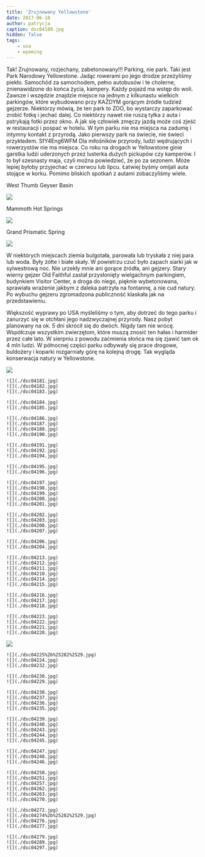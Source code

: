 ```yaml
---
title: 'Zrujnowany Yellowstone'
date: 2017-06-18
author: patrycja
caption: dsc04189.jpg
hidden: false
tags: 
    - usa
    - wyoming
---
```


Tak! Zrujnowany, rozjechany, zabetonowany!!! Parking, nie park. Taki jest Park Narodowy Yellowstone. Jadąc rowerami po jego drodze przeżyliśmy piekło. Samochód za samochodem, pełno autobusów i te cholerne, znienawidzone do końca życia, kampery. Każdy pojazd ma wstęp do woli. Zawsze i wszędzie znajdzie miejsce na jednym z kilkunastu wielkich parkingów, które wybudowano przy KAŻDYM gorącym źródle tudzież gejzerze.  Niektórzy mówią, że ten park to ZOO, bo wystarczy zaparkować zrobić fotkę i jechać dalej. Co niektórzy nawet nie ruszą tyłka z auta i pstrykają fotki przez okno. A jak się człowiek zmęczy jazdą może coś zjeść w restauracji i pospać w hotelu. W tym parku nie ma miejsca na zadumę i intymny kontakt z przyrodą. Jako pierwszy park na świecie, nie świeci przykładem. 
<youtube>SfY4Eng6WFM</youtube>
Dla miłośników przyrody, ludzi wędrujących i rowerzystów nie ma miejsca. Co roku na drogach w Yellowstone ginie garstka ludzi uderzonych przez lusterka dużych pickupów czy kamperów. I to był szesnasty maja, czyli można powiedzieć, że po za sezonem. Może lepiej byłoby przyjechać w czerwcu lub lipcu. Łatwiej byśmy omijali auta stojące w korku. 
Pomimo bliskich spotkań z autami zobaczyliśmy wiele.

West Thumb Geyser Basin

![](./dsc04181.jpg)

Mammoth Hot Springs
 
![](./dsc04229.jpg)

Grand Prismatic Spring

![](./dsc04275.jpg)

W niektórych miejscach ziemia bulgotała, parowała lub tryskała z niej para lub woda. Były żółte i białe skały. W powietrzu czuć było zapach siarki jak w sylwestrową noc. Nie urzekły mnie ani gorące źródła, ani gejzery. Stary wierny gejzer Old Faithful zastał przysłonięty wielgachnym parkingiem, budynkiem Visitor Center, a droga do niego, pięknie wybetonowana, sprawiała wrażenie jakbym z daleka patrzyła na fontannę, a nie cud natury. Po wybuchu gejzeru zgromadzona publiczność klaskała jak na przedstawieniu. 

Większość wyprawy po USA myśleliśmy o tym, aby dotrzeć do tego parku i zanurzyć się w otchłani jego nadzwyczajnej przyrody. Nasz pobyt planowany na ok. 5 dni skrócił się do dwóch. Nigdy tam nie wrócę. Współczuje wszystkim zwierzętom, które muszą znosić ten hałas i harmider przez całe lato. W sierpniu z powodu zaćmienia słońca ma się zjawić tam ok 4 mln ludzi. W północnej części parku odbywały się prace drogowe, buldożery i koparki rozgarniały górę na kolejną drogę. Tak wygląda konserwacja natury w Yellowstone. 

![](./dsc04180.jpg)
```grid|3
![](./dsc04181.jpg)
![](./dsc04182.jpg)
![](./dsc04183.jpg)
```
```grid|2
![](./dsc04184.jpg)
![](./dsc04185.jpg)
```
```grid|4
![](./dsc04186.jpg)
![](./dsc04187.jpg)
![](./dsc04188.jpg)
![](./dsc04190.jpg)
```
```grid|3
![](./dsc04191.jpg)
![](./dsc04192.jpg)
![](./dsc04194.jpg)
```
```grid|2
![](./dsc04195.jpg)
![](./dsc04196.jpg)
```
```grid|5
![](./dsc04197.jpg)
![](./dsc04198.jpg)
![](./dsc04199.jpg)
![](./dsc04200.jpg)
![](./dsc04201.jpg)
```
```grid|4
![](./dsc04202.jpg)
![](./dsc04203.jpg)
![](./dsc04208.jpg)
![](./dsc04207.jpg)
```
```grid|2
![](./dsc04206.jpg)
![](./dsc04204.jpg)
```
```grid|6
![](./dsc04213.jpg)
![](./dsc04212.jpg)
![](./dsc04211.jpg)
![](./dsc04210.jpg)
![](./dsc04214.jpg)
![](./dsc04215.jpg)
```
```grid|3
![](./dsc04216.jpg)
![](./dsc04217.jpg)
![](./dsc04218.jpg)
```
```grid|4
![](./dsc04223.jpg)
![](./dsc04222.jpg)
![](./dsc04221.jpg)
![](./dsc04220.jpg)
```
![](./dsc04228.jpg)
```grid|3
![](./dsc04225%2b%25282%2529.jpg)
![](./dsc04224.jpg)
![](./dsc04232.jpg)
```
```grid|2
![](./dsc04230.jpg)
![](./dsc04229.jpg)
```
```grid|4
![](./dsc04238.jpg)
![](./dsc04237.jpg)
![](./dsc04236.jpg)
![](./dsc04235.jpg)
```
```grid|5
![](./dsc04239.jpg)
![](./dsc04240.jpg)
![](./dsc04243.jpg)
![](./dsc04244.jpg)
![](./dsc04245.jpg)
```
```grid|3
![](./dsc04247.jpg)
![](./dsc04248.jpg)
![](./dsc04246.jpg)
```
```grid|6
![](./dsc04250.jpg)
![](./dsc04251.jpg)
![](./dsc04257.jpg)
![](./dsc04262.jpg)
![](./dsc04263.jpg)
![](./dsc04270.jpg)
```
```grid|4
![](./dsc04272.jpg)
![](./dsc04274%2b%25282%2529.jpg)
![](./dsc04276.jpg)
![](./dsc04277.jpg)
```
```grid|3
![](./dsc04279.jpg)
![](./dsc04289.jpg)
![](./dsc04297.jpg)
```
